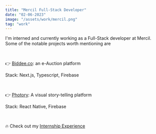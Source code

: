 ```yaml
---
title: "Mercil Full-Stack Developer"
date: "02-06-2023"
image: "/assets/work/mercil.png"
tag: "work"
---
```


I'm interned and currently working as a Full-Stack developer at Mercil.
Some of the notable projects worth mentioning are

&nbsp;

👉 [Biddee.co](https://www.biddee.co/): an e-Auction platform

Stack: Next.js, Typescript, Firebase

&nbsp;

👉 [Photory](https://www.photory.app/): A visual story-telling platform

Stack: React Native, Firebase

&nbsp;

🔥 Check out my [Internship Experience](https://www.facebook.com/mercilsolution/videos/594940365947060)
